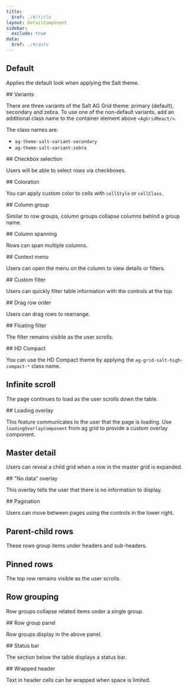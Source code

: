 ```yaml
---
title:
  $ref: ./#/title
layout: DetailComponent
sidebar:
  exclude: true
data:
  $ref: ./#/data
---
```


<AGThemeProvider>
  
## Default

Applies the default look when applying the Salt theme.

<LivePreview componentName="ag-grid-theme" exampleName="Default" />
## Variants

There are three variants of the Salt AG Grid theme: primary (default), secondary and zebra. To use one of the non-default variants, add an additional class name to the container element above `<AgGridReact/>`.

The class names are:

- `ag-theme-salt-variant-secondary`
- `ag-theme-salt-variant-zebra`

<LivePreview componentName="ag-grid-theme" exampleName="Variants" />
## Checkbox selection

Users will be able to select rows via checkboxes.

<LivePreview componentName="ag-grid-theme" exampleName="CheckboxSelection" />
## Coloration

You can apply custom color to cells with `cellStyle` or `cellClass`.

<LivePreview componentName="ag-grid-theme" exampleName="Coloration" />
## Column group

Similar to row groups, column groups collapse columns behind a group name.

<LivePreview componentName="ag-grid-theme" exampleName="ColumnGroup" />
## Column spanning

Rows can span multiple columns.

<LivePreview componentName="ag-grid-theme" exampleName="ColumnSpanning" />
## Context menu

Users can open the menu on the column to view details or filters.

<LivePreview componentName="ag-grid-theme" exampleName="ContextMenu" />
## Custom filter

Users can quickly filter table information with the controls at the top.

<LivePreview componentName="ag-grid-theme" exampleName="CustomFilter" />
## Drag row order

Users can drag rows to rearrange.

<LivePreview componentName="ag-grid-theme" exampleName="DragRowOrder" />
## Floating filter

The filter remains visible as the user scrolls.

<LivePreview componentName="ag-grid-theme" exampleName="FloatingFilter" />
## HD Compact

You can use the HD Compact theme by applying the `ag-grid-salt-high-compact-*` class name.

<LivePreview componentName="ag-grid-theme" exampleName="HDCompact" />

## Infinite scroll

The page continues to load as the user scrolls down the table.

<LivePreview componentName="ag-grid-theme" exampleName="InfiniteScroll" />
## Loading overlay

This feature communicates to the user that the page is loading. Use `loadingOverlayComponent`
from ag grid to provide a custom overlay component.

<LivePreview componentName="ag-grid-theme" exampleName="LoadingOverlay" />

## Master detail

Users can reveal a child grid when a row in the master grid is expanded.

<LivePreview componentName="ag-grid-theme" exampleName="MasterDetail" />
## "No data" overlay

This overlay tells the user that there is no information to display.

<LivePreview componentName="ag-grid-theme" exampleName="NoDataOverlay" />
## Pagination

Users can move between pages using the controls in the lower right.

<LivePreview componentName="ag-grid-theme" exampleName="Pagination" />

## Parent-child rows

These rows group items under headers and sub-headers.

<LivePreview componentName="ag-grid-theme" exampleName="ParentChildRows" />

## Pinned rows

The top row remains visible as the user scrolls.

<LivePreview componentName="ag-grid-theme" exampleName="PinnedRows" />

## Row grouping

Row groups collapse related items under a single group.

<LivePreview componentName="ag-grid-theme" exampleName="RowGrouping" />
## Row group panel

Row groups display in the above panel.

<LivePreview componentName="ag-grid-theme" exampleName="RowGroupPanel" />
## Status bar

The section below the table displays a status bar.

<LivePreview componentName="ag-grid-theme" exampleName="StatusBar" />
## Wrapped header

Text in header cells can be wrapped when space is limited.

<LivePreview componentName="ag-grid-theme" exampleName="WrappedHeader" />
</AGThemeProvider>
